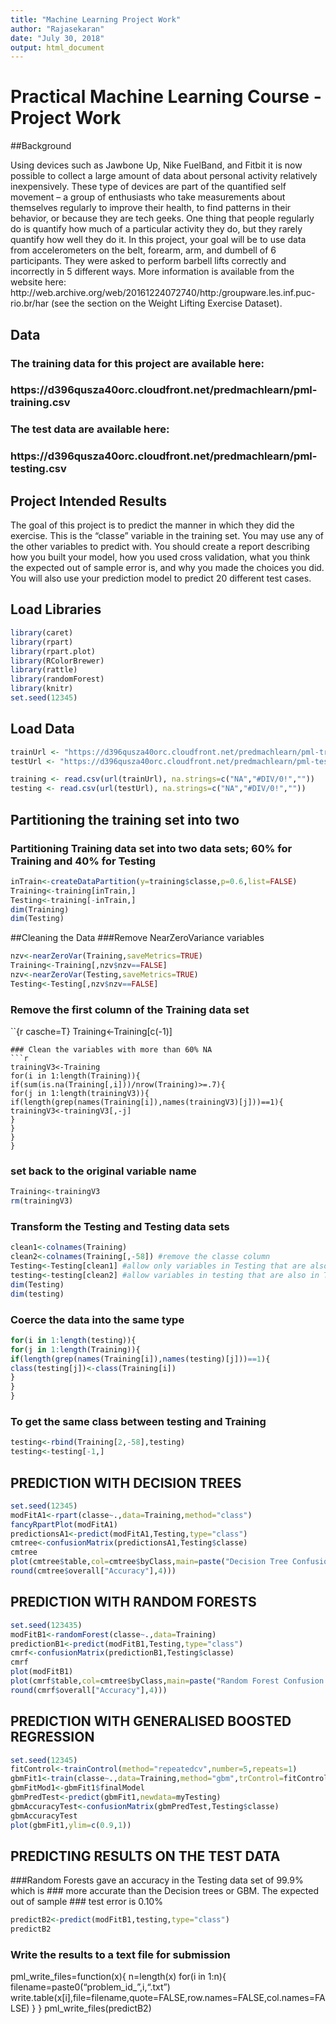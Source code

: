 ---
title: "Machine Learning Project Work"
author: "Rajasekaran"
date: "July 30, 2018"
output: html_document
---


# Practical Machine Learning Course - Project Work

##Background

Using devices such as Jawbone Up, Nike FuelBand, and Fitbit it is now possible to collect a large amount of data  about personal activity relatively inexpensively. These type of devices are part of the quantified self movement –  a group of enthusiasts who take measurements about themselves regularly to improve their health, to find patterns in their behavior, or because they are tech geeks. One thing that people regularly do is quantify how much of a  particular activity they do, but they rarely quantify how well they do it. In this project, your goal will be to  use data from accelerometers on the belt, forearm, arm, and dumbell of 6 participants. They were asked to perform  barbell lifts correctly and incorrectly in 5 different ways. More information is available from the website here:  http://web.archive.org/web/20161224072740/http:/groupware.les.inf.puc-rio.br/har (see the section on the Weight  Lifting Exercise Dataset).

## Data

### The training data for this project are available here:

### https://d396qusza40orc.cloudfront.net/predmachlearn/pml-training.csv

### The test data are available here:

### https://d396qusza40orc.cloudfront.net/predmachlearn/pml-testing.csv

## Project Intended Results

The goal of this project is to predict the manner in which they did the exercise. This is the “classe” variable in  the training set. You may use any of the other variables to predict with. You should create a report describing how you built your model, how you used cross validation, what you think the expected out of sample error is, and why you made the choices you did. You will also use your prediction model to predict 20 different test cases.

## Load Libraries
```{r casche=T}
library(caret)
library(rpart)
library(rpart.plot)
library(RColorBrewer)
library(rattle)
library(randomForest)
library(knitr)
set.seed(12345)
```
## Load Data
```{r casche=T}
trainUrl <- "https://d396qusza40orc.cloudfront.net/predmachlearn/pml-training.csv"
testUrl <- "https://d396qusza40orc.cloudfront.net/predmachlearn/pml-testing.csv"

training <- read.csv(url(trainUrl), na.strings=c("NA","#DIV/0!",""))
testing <- read.csv(url(testUrl), na.strings=c("NA","#DIV/0!",""))
```

## Partitioning the training set into two
### Partitioning Training data set into two data sets; 60% for Training and 40% for Testing
```{r casche=T}
inTrain<-createDataPartition(y=training$classe,p=0.6,list=FALSE)
Training<-training[inTrain,]
Testing<-training[-inTrain,]
dim(Training)
dim(Testing)
```
##Cleaning the Data
###Remove NearZeroVariance variables
```{r casche=T}
nzv<-nearZeroVar(Training,saveMetrics=TRUE)
Training<-Training[,nzv$nzv==FALSE]
nzv<-nearZeroVar(Testing,saveMetrics=TRUE)
Testing<-Testing[,nzv$nzv==FALSE]
```
### Remove the first column of the Training data set
``{r casche=T}
Training<-Training[c(-1)]
```
### Clean the variables with more than 60% NA
```{r casche=T}
trainingV3<-Training
for(i in 1:length(Training)){
if(sum(is.na(Training[,i]))/nrow(Training)>=.7){
for(j in 1:length(trainingV3)){
if(length(grep(names(Training[i]),names(trainingV3)[j]))==1){
trainingV3<-trainingV3[,-j]
}
}
}
}
```
### set back to the original variable name
```{r casche=T}
Training<-trainingV3
rm(trainingV3)
```
### Transform the Testing and Testing data sets
```{r casche=T} 
clean1<-colnames(Training)
clean2<-colnames(Training[,-58]) #remove the classe column
Testing<-Testing[clean1] #allow only variables in Testing that are also in Training
testing<-testing[clean2] #allow variables in testing that are also in Testing
dim(Testing)
dim(testing)
```
### Coerce the data into the same type
```{r casche=T}
for(i in 1:length(testing)){
for(j in 1:length(Training)){
if(length(grep(names(Training[i]),names(testing)[j]))==1){
class(testing[j])<-class(Training[i])
}
}
}
```
### To get the same class between testing and Training
```{r casche=T}
testing<-rbind(Training[2,-58],testing)
testing<-testing[-1,]
```
## PREDICTION WITH DECISION TREES
```{r casche=T}
set.seed(12345)
modFitA1<-rpart(classe~.,data=Training,method="class")
fancyRpartPlot(modFitA1)
predictionsA1<-predict(modFitA1,Testing,type="class")
cmtree<-confusionMatrix(predictionsA1,Testing$classe)
cmtree
plot(cmtree$table,col=cmtree$byClass,main=paste("Decision Tree Confusion Matrix:Accuracy=",
round(cmtree$overall["Accuracy"],4)))
```
## PREDICTION WITH RANDOM FORESTS
```{r casche=T}
set.seed(123435)
modFitB1<-randomForest(classe~.,data=Training)
predictionB1<-predict(modFitB1,Testing,type="class")
cmrf<-confusionMatrix(predictionB1,Testing$classe)
cmrf
plot(modFitB1)
plot(cmrf$table,col=cmtree$byClass,main=paste("Random Forest Confusion Matrix Accuracy=",
round(cmrf$overall["Accuracy"],4)))
```
## PREDICTION WITH GENERALISED BOOSTED REGRESSION
```{r casche=T}
set.seed(12345)
fitControl<-trainControl(method="repeatedcv",number=5,repeats=1)
gbmFit1<-train(classe~.,data=Training,method="gbm",trControl=fitControl,verbose=FALSE)
gbmFitMod1<-gbmFit1$finalModel
gbmPredTest<-predict(gbmFit1,newdata=myTesting)
gbmAccuracyTest<-confusionMatrix(gbmPredTest,Testing$classe)
gbmAccuracyTest
plot(gbmFit1,ylim=c(0.9,1))
```
## PREDICTING RESULTS ON THE TEST DATA
###Random Forests gave an accuracy in the Testing data set of 99.9% which is
### more accurate than the Decision trees or GBM. The expected out of sample 
### test error is 0.10%
```{r casche=T}
predictB2<-predict(modFitB1,testing,type="class")
predictB2
```
### Write the results to a text file for submission
pml_write_files=function(x){
n=length(x)
for(i in 1:n){
filename=paste0("problem_id_",i,".txt")
write.table(x[i],file=filename,quote=FALSE,row.names=FALSE,col.names=FALSE)
}
}
pml_write_files(predictB2)

